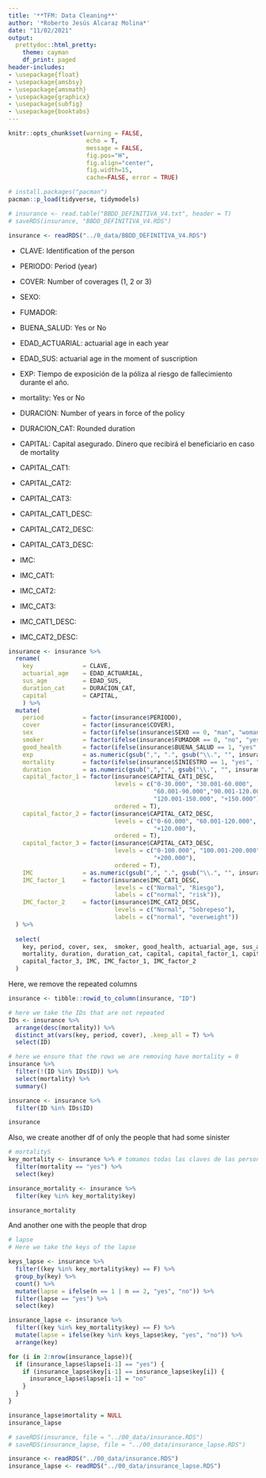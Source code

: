 ```yaml
---
title: '**TFM: Data Cleaning**'
author: '*Roberto Jesús Alcaraz Molina*'
date: "11/02/2021"
output:
  prettydoc::html_pretty:
    theme: cayman
    df_print: paged
header-includes: 
- \usepackage{float}
- \usepackage{amsbsy}
- \usepackage{amsmath}
- \usepackage{graphicx}
- \usepackage{subfig}
- \usepackage{booktabs}
---
```


```r
knitr::opts_chunk$set(warning = FALSE, 
                      echo = T, 
                      message = FALSE,
                      fig.pos="H", 
                      fig.align="center",
                      fig.width=15,
                      cache=FALSE, error = TRUE)
```

```r
# install.packages("pacman")
pacman::p_load(tidyverse, tidymodels)
```

```r
# insurance <- read.table("BBDD_DEFINITIVA_V4.txt", header = T)
# saveRDS(insurance, "BBDD_DEFINITIVA_V4.RDS")

insurance <- readRDS("../0_data/BBDD_DEFINITIVA_V4.RDS")
```

- CLAVE: Identification of the person
- PERIODO: Period (year)
- COVER: Number of coverages (1, 2 or 3)
- SEXO: 
- FUMADOR:       
- BUENA_SALUD: Yes or No  
- EDAD_ACTUARIAL: actuarial age in each year
- EDAD_SUS: actuarial age in the moment of suscription  
- EXP: Tiempo de exposición de la póliza al riesgo de fallecimiento durante el año.
- mortality: Yes or No

- DURACION: Number of years in force of the policy
- DURACION_CAT: Rounded duration

- CAPITAL: Capital asegurado. Dinero que recibirá el beneficiario en caso de mortality

- CAPITAL_CAT1: 
- CAPITAL_CAT2:      
- CAPITAL_CAT3: 
- CAPITAL_CAT1_DESC: 
- CAPITAL_CAT2_DESC:
- CAPITAL_CAT3_DESC:

- IMC:          
- IMC_CAT1:    
- IMC_CAT2:          
- IMC_CAT3:
- IMC_CAT1_DESC:    
- IMC_CAT2_DESC:  

```r
insurance <- insurance %>%
  rename(
    key              = CLAVE, 
    actuarial_age    = EDAD_ACTUARIAL, 
    sus_age          = EDAD_SUS,
    duration_cat     = DURACION_CAT,
    capital          = CAPITAL,
    ) %>%
  mutate(
    period           = factor(insurance$PERIODO),
    cover            = factor(insurance$COVER),
    sex              = factor(ifelse(insurance$SEXO == 0, "man", "woman")),
    smoker           = factor(ifelse(insurance$FUMADOR == 0, "no", "yes")),
    good_health      = factor(ifelse(insurance$BUENA_SALUD == 1, "yes", "no")),
    exp              = as.numeric(gsub(",", ".", gsub("\\.", "", insurance$EXP))),
    mortality        = factor(ifelse(insurance$SINIESTRO == 1, "yes", "no")),
    duration         = as.numeric(gsub(",",".", gsub("\\.", "", insurance$DURACION))),
    capital_factor_1 = factor(insurance$CAPITAL_CAT1_DESC, 
                              levels = c("0-30.000", "30.001-60.000", 
                                         "60.001-90.000","90.001-120.000", 
                                         "120.001-150.000", "+150.000"),
                              ordered = T),
    capital_factor_2 = factor(insurance$CAPITAL_CAT2_DESC, 
                              levels = c("0-60.000", "60.001-120.000", 
                                         "+120.000"),
                              ordered = T),
    capital_factor_3 = factor(insurance$CAPITAL_CAT3_DESC, 
                              levels = c("0-100.000", "100.001-200.000", 
                                         "+200.000"),
                              ordered = T),
    IMC              = as.numeric(gsub(",", ".", gsub("\\.", "", insurance$IMC))),
    IMC_factor_1     = factor(insurance$IMC_CAT1_DESC, 
                              levels = c("Normal", "Riesgo"),
                              labels = c("normal", "risk")),
    IMC_factor_2     = factor(insurance$IMC_CAT2_DESC,
                              levels = c("Normal", "Sobrepeso"),
                              labels = c("normal", "overweight"))
  ) %>%
  
  select(
    key, period, cover, sex,  smoker, good_health, actuarial_age, sus_age, exp,
    mortality, duration, duration_cat, capital, capital_factor_1, capital_factor_2,
    capital_factor_3, IMC, IMC_factor_1, IMC_factor_2
  )
```

Here, we remove the repeated columns
```r
insurance <- tibble::rowid_to_column(insurance, "ID")

# here we take the IDs that are not repeated
IDs <- insurance %>%
  arrange(desc(mortality)) %>%
  distinct_at(vars(key, period, cover), .keep_all = T) %>%
  select(ID)

# here we ensure that the rows we are removing have mortality = 0
insurance %>%
  filter(!(ID %in% IDs$ID)) %>%
  select(mortality) %>%
  summary()

insurance <- insurance %>%
  filter(ID %in% IDs$ID)

insurance
```

Also, we create another df of only the people that had some sinister
```r
# mortalityS
key_mortality <- insurance %>% # tomamos todas las claves de las personas con mort
  filter(mortality == "yes") %>%
  select(key)

insurance_mortality <- insurance %>%
  filter(key %in% key_mortality$key)

insurance_mortality
```

And another one with the people that drop
```r
# lapse
# Here we take the keys of the lapse

keys_lapse <- insurance %>%
  filter((key %in% key_mortality$key) == F) %>%
  group_by(key) %>%
  count() %>%
  mutate(lapse = ifelse(n == 1 | n == 2, "yes", "no")) %>%
  filter(lapse == "yes") %>%
  select(key)

insurance_lapse <- insurance %>%
  filter((key %in% key_mortality$key) == F) %>%
  mutate(lapse = ifelse(key %in% keys_lapse$key, "yes", "no")) %>%
  arrange(key) 

for (i in 2:nrow(insurance_lapse)){
  if (insurance_lapse$lapse[i-1] == "yes") {
    if (insurance_lapse$key[i-1] == insurance_lapse$key[i]) {
      insurance_lapse$lapse[i-1] = "no"
    }
  }
}

insurance_lapse$mortality = NULL
insurance_lapse
```

```r
# saveRDS(insurance, file = "../00_data/insurance.RDS")
# saveRDS(insurance_lapse, file = "../00_data/insurance_lapse.RDS")

insurance <- readRDS("../00_data/insurance.RDS")
insurance_lapse <- readRDS("../00_data/insurance_lapse.RDS")
```

